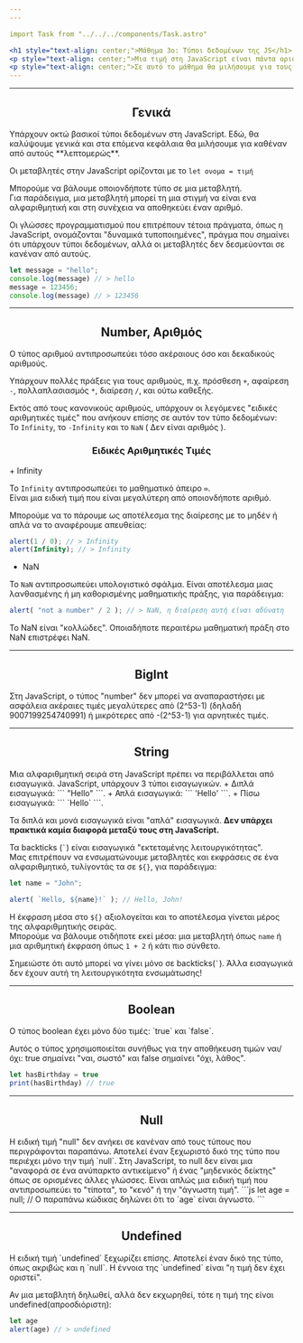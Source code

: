 ```yaml
---
---

import Task from "../../../components/Task.astro"

<h1 style="text-align: center;">Μάθημα 3ο: Τύποι δεδομένων της JS</h1>
<p style="text-align: center;">Μια τιμή στη JavaScript είναι πάντα ορισμένου τύπου. Για παράδειγμα, ένα αλφαριθμητικό ή ένας αριθμός.</p>
<p style="text-align: center;">Σε αυτό το μάθημα θα μιλήσουμε για τους τύπους αυτούς</p>
---
```


---
<h2 style="text-align: center;">Γενικά</h2>
Υπάρχουν οκτώ βασικοί τύποι δεδομένων στη JavaScript.  
Εδώ, θα καλύψουμε γενικά και στα επόμενα κεφάλαια θα μιλήσουμε για καθέναν από αυτούς **λεπτομερώς**.  

Οι μεταβλητές στην JavaScript ορίζονται με το `let ονομα = τιμή`  

Μπορούμε να βάλουμε οποιονδήποτε τύπο σε μια μεταβλητή.  
Για παράδειγμα, μια μεταβλητή μπορεί τη μια στιγμή να είναι ενα αλφαριθμητική και στη συνέχεια να αποθηκεύει έναν αριθμό.
  
Οι γλώσσες προγραμματισμού που επιτρέπουν τέτοια πράγματα, όπως η JavaScript, ονομάζονται "δυναμικά τυποποιημένες", πράγμα που σημαίνει ότι υπάρχουν τύποι δεδομένων, αλλά οι μεταβλητές δεν δεσμεύονται σε κανέναν από αυτούς.
```js
let message = "hello";
console.log(message) // > hello
message = 123456;
console.log(message) // > 123456
```

---

<h2 style="text-align: center;">Number, Αριθμός</h2>
Ο τύπος αριθμού αντιπροσωπεύει τόσο ακέραιους όσο και δεκαδικούς αριθμούς.  

Υπάρχουν πολλές πράξεις για τους αριθμούς, π.χ. πρόσθεση `+`, αφαίρεση `-`, πολλαπλασιασμός `*`, διαίρεση `/`, και ούτω καθεξής.  

Εκτός από τους κανονικούς αριθμούς, υπάρχουν οι λεγόμενες "ειδικές αριθμητικές τιμές" που ανήκουν επίσης σε αυτόν τον τύπο δεδομένων:  
Το `Infinity`, το `-Infinity` και το `NaN` ( Δεν είναι αριθμός ).  

<h3 style="text-align: center;">Ειδικές Αριθμητικές Τιμές</h3>
+ Infinity

Το `Ιnfinity` αντιπροσωπεύει το μαθηματικό άπειρο `∞`.  
Είναι μια ειδική τιμή που είναι μεγαλύτερη από οποιονδήποτε αριθμό.  

Μπορούμε να το πάρουμε ως αποτέλεσμα της διαίρεσης με το μηδέν ή απλά να το αναφέρουμε απευθείας:  
```js
alert(1 / 0); // > Infinity
alert(Infinity); // > Infinity
```

+ NaN

Το `NaN` αντιπροσωπεύει υπολογιστικό σφάλμα. Είναι αποτέλεσμα μιας λανθασμένης ή μη καθορισμένης μαθηματικής πράξης, για παράδειγμα:
```js
alert( "not a number" / 2 ); // > NaN, η διαίρεση αυτή είναι αδύνατη
```
Το NaN είναι "κολλώδες". Οποιαδήποτε περαιτέρω μαθηματική πράξη στο NaN επιστρέφει NaN.

---

<h2 style="text-align: center;">BigInt</h2>
Στη JavaScript, ο τύπος "number" δεν μπορεί να αναπαραστήσει με ασφάλεια ακέραιες τιμές μεγαλύτερες από (2^53-1) (δηλαδή 9007199254740991) ή μικρότερες από -(2^53-1) για αρνητικές τιμές.

---

<h2 style="text-align: center;">String</h2>
Μια αλφαριθμητική σειρά στη JavaScript πρέπει να περιβάλλεται από εισαγωγικά.  
JavaScript, υπάρχουν 3 τύποι εισαγωγικών.
+ Διπλά εισαγωγικά: ``` "Hello" ```.
+ Απλά εισαγωγικά: ``` 'Hello' ```.
+ Πίσω εισαγωγικά: ``` `Hello` ```.

Τα διπλά και μονά εισαγωγικά είναι "απλά" εισαγωγικά.  **Δεν υπάρχει πρακτικά καμία διαφορά μεταξύ τους στη JavaScript.**  

Τα backticks (``` ` ```) είναι εισαγωγικά "εκτεταμένης λειτουργικότητας".  
Μας επιτρέπουν να ενσωματώνουμε μεταβλητές και εκφράσεις σε ένα αλφαριθμητικό, τυλίγοντάς τα σε ``` ${} ```, για παράδειγμα:
```js
let name = "John";

alert( `Hello, ${name}!` ); // Hello, John!
```

Η έκφραση μέσα στο ```${}``` αξιολογείται και το αποτέλεσμα γίνεται μέρος της αλφαριθμητικής σειράς.  
Μπορούμε να βάλουμε οτιδήποτε εκεί μέσα: μια μεταβλητή όπως `name` ή μια αριθμητική έκφραση όπως `1 + 2` ή κάτι πιο σύνθετο.  

Σημειώστε ότι αυτό μπορεί να γίνει μόνο σε backticks(``` ` ```). Άλλα εισαγωγικά δεν έχουν αυτή τη λειτουργικότητα ενσωμάτωσης!  

---

<h2 style="text-align: center;">Boolean</h2>
Ο τύπος boolean έχει μόνο δύο τιμές: `true` και `false`.  

Αυτός ο τύπος χρησιμοποιείται συνήθως για την αποθήκευση τιμών ναι/όχι: true σημαίνει "ναι, σωστό" και false σημαίνει "όχι, λάθος".  
```js
let hasBirthday = true
print(hasBirthday) // true
```

---

<h2 style="text-align: center;">Null</h2>
Η ειδική τιμή "null" δεν ανήκει σε κανέναν από τους τύπους που περιγράφονται παραπάνω.  
Αποτελεί έναν ξεχωριστό δικό της τύπο που περιέχει μόνο την τιμή `null`.  
Στη JavaScript, το null δεν είναι μια "αναφορά σε ένα ανύπαρκτο αντικείμενο" ή ένας "μηδενικός δείκτης" όπως σε ορισμένες άλλες γλώσσες.  
Είναι απλώς μια ειδική τιμή που αντιπροσωπεύει το "τίποτα", το "κενό" ή την "άγνωστη τιμή".
```js
let age = null; // Ο παραπάνω κώδικας δηλώνει ότι το `age` είναι άγνωστο.
```

---

<h2 style="text-align: center;">Undefined</h2>
Η ειδική τιμή `undefined` ξεχωρίζει επίσης. Αποτελεί έναν δικό της τύπο, όπως ακριβώς και η `null`.  
Η έννοια της `undefined` είναι "η τιμή δεν έχει οριστεί".  

Αν μια μεταβλητή δηλωθεί, αλλά δεν εκχωρηθεί, τότε η τιμή της είναι undefined(απροσδιόριστη):  
```js
let age
alert(age) // > undefined
```